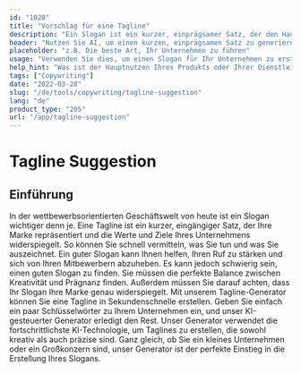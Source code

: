 ```yaml
---
id: "1020"
title: "Vorschlag für eine Tagline"
description: "Ein Slogan ist ein kurzer, einprägsamer Satz, der den Hauptnutzen eines Produkts oder einer Dienstleistung zusammenfasst. Er wird häufig in der Werbung und im Marketing verwendet und sollte in der Lage sein, die Essenz des Unternehmens in wenigen Worten zu erfassen."
header: "Nutzen Sie AI, um einen kurzen, einprägsamen Satz zu generieren, der den Hauptnutzen Ihres Produkts oder Ihrer Dienstleistung zusammenfasst."
placeholder: "z.B. Die beste Art, Ihr Unternehmen zu führen"
usage: "Verwenden Sie dies, um einen Slogan für Ihr Unternehmen zu erstellen."
help_hint: "Was ist der Hauptnutzen Ihres Produkts oder Ihrer Dienstleistung? Schreiben Sie es auf und wir machen daraus eine Tagline."
tags: ["Copywriting"]
date: "2022-03-28"
slug: "/de/tools/copywriting/tagline-suggestion"
lang: "de"
product_type: "205"
url: "/app/tagline-suggestion"
---
```


# Tagline Suggestion

## Einführung

In der wettbewerbsorientierten Geschäftswelt von heute ist ein Slogan wichtiger denn je. Eine Tagline ist ein kurzer, eingängiger Satz, der Ihre Marke repräsentiert und die Werte und Ziele Ihres Unternehmens widerspiegelt. So können Sie schnell vermitteln, was Sie tun und was Sie auszeichnet. Ein guter Slogan kann Ihnen helfen, Ihren Ruf zu stärken und sich von Ihren Mitbewerbern abzuheben. Es kann jedoch schwierig sein, einen guten Slogan zu finden. Sie müssen die perfekte Balance zwischen Kreativität und Prägnanz finden. Außerdem müssen Sie darauf achten, dass Ihr Slogan Ihre Marke genau widerspiegelt. Mit unserem Tagline-Generator können Sie eine Tagline in Sekundenschnelle erstellen. Geben Sie einfach ein paar Schlüsselwörter zu Ihrem Unternehmen ein, und unser KI-gesteuerter Generator erledigt den Rest. Unser Generator verwendet die fortschrittlichste KI-Technologie, um Taglines zu erstellen, die sowohl kreativ als auch präzise sind. Ganz gleich, ob Sie ein kleines Unternehmen oder ein Großkonzern sind, unser Generator ist der perfekte Einstieg in die Erstellung Ihres Slogans.
